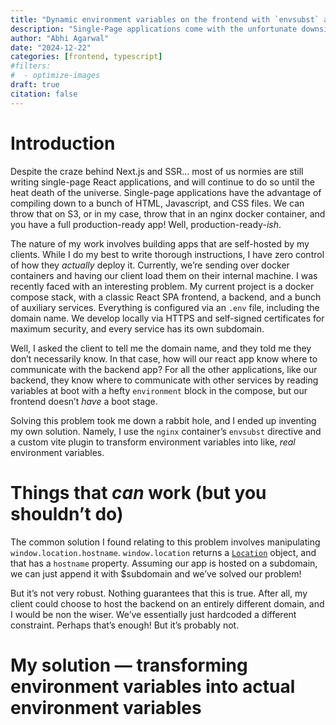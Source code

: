 ```yaml
---
title: "Dynamic environment variables on the frontend with `envsubst` and `vite`."
description: "Single-Page applications come with the unfortunate downside of being static, requiring a build per environment. This can become painful and error-prone for applications that need to be deployed on many hosts. I wrote a `vite` plugin that utilizes `envsubst` to create applications that can be modified at start-time with zero need to re-build."
author: "Abhi Agarwal"
date: "2024-12-22"
categories: [frontend, typescript]
#filters:
#  - optimize-images
draft: true
citation: false
---
```


# Introduction

Despite the craze behind Next.js and SSR... most of us normies are still writing single-page React applications, and will continue to do so until the heat death of the universe. Single-page applications have the advantage of compiling down to a bunch of HTML, Javascript, and CSS files. We can throw that on S3, or in my case, throw that in an nginx docker container, and you have a full production-ready app! Well, production-ready-*ish*.

The nature of my work involves building apps that are self-hosted by my clients. While I do my best to write thorough instructions, I have zero control of how they _actually_ deploy it. Currently, we're sending over docker containers and having our client load them on their internal machine. I was recently faced with an interesting problem. My current project is a docker compose stack, with a classic React SPA frontend, a backend, and a bunch of auxiliary services. Everything is configured via an `.env` file, including the domain name. We develop locally via HTTPS and self-signed certificates for maximum security, and every service has its own subdomain.

Well, I asked the client to tell me the domain name, and they told me they don't necessarily know. In that case, how will our react app know where to communicate with the backend app? For all the other applications, like our backend, they know where to communicate with other services by reading variables at boot with a hefty `environment` block in the compose, but our frontend doesn't _have_ a boot stage.

Solving this problem took me down a rabbit hole, and I ended up inventing my own solution. Namely, I use the `nginx` container's `envsubst` directive and a custom vite plugin to transform environment variables into like, _real_ environment variables. 

# Things that _can_ work (but you shouldn't do)

The common solution I found relating to this problem involves manipulating `window.location.hostname`. `window.location` returns a [`Location`](https://developer.mozilla.org/en-US/docs/Web/API/Location) object, and that has a `hostname` property. Assuming our app is hosted on a subdomain, we can just append it with $subdomain and we've solved our problem!

But it's not very robust. Nothing guarantees that this is true. After all, my client could choose to host the backend on an entirely different domain, and I would be non the wiser. We've essentially just hardcoded a different constraint. Perhaps that's enough! But it's probably not. 

# My solution — transforming environment variables into actual environment variables